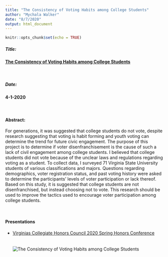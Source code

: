 ```yaml
---
title: "The Consistency of Voting Habits among College Students"
author: "Mychala Walker"
date: "8/7/2020"
output: html_document
---
```


```r
knitr::opts_chunk$set(echo = TRUE)
```

##### Title: <br>
#### [The Consistency of Voting Habits among College Students](https://digitalcommons.odu.edu/cgi/viewcontent.cgi?article=1272&context=vchc-conference) <br>

<br>

##### Date: <br>
#### 4-1-2020 <br>

<br>

#### Abstract: <br>
For generations, it was suggested that college students do not vote, despite research suggesting that voting is habit forming and youth voting can determine the trend for future civic engagement. The purpose of this project is to determine if voter disenfranchisement is the cause of such a lack of civil engagement among college students. I believed that college students did not vote because of the unclear laws and regulations regarding voting as a student. To collect data, I surveyed 71 Virginia State University students of various classifications and majors. Questions regarding demographics, voter registration status, and past voting history were asked to determine the participants’ levels of voter participation or lack thereof. Based on this study, it is suggested that college students are not disenfranchised, but instead choosing not to vote. This research should be used to improve the tactics used to encourage voter participation among college students.

<br>

#### Presentations <br>
- [Virginias Collegiate Honors Council 2020 Spring Honors Conference](https://digitalcommons.odu.edu/vchc-conference/2020/posters/26/)
<br>
<br>
<br>
![The Consistency of Voting Habits among College Students](/Projects/Voting-College-Students_files/Slide1.JPG)

